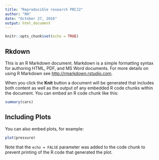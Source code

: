 ```yaml
---
title: "Reproducible research PRCJ2"
author: "RH"
date: "October 27, 2016"
output: html_document
---
```


```r
knitr::opts_chunk$set(echo = TRUE)
```

## Rkdown

This is an R Markdown document. Markdown is a simple formatting syntax for authoring HTML, PDF, and MS Word documents. For more details on using R Markdown see <http://rmarkdown.rstudio.com>.

When you click the **Knit** button a document will be generated that includes both content as well as the output of any embedded R code chunks within the document. You can embed an R code chunk like this:

```r
summary(cars)
```

## Including Plots

You can also embed plots, for example:

```r
plot(pressure)
```

Note that the `echo = FALSE` parameter was added to the code chunk to prevent printing of the R code that generated the plot.

